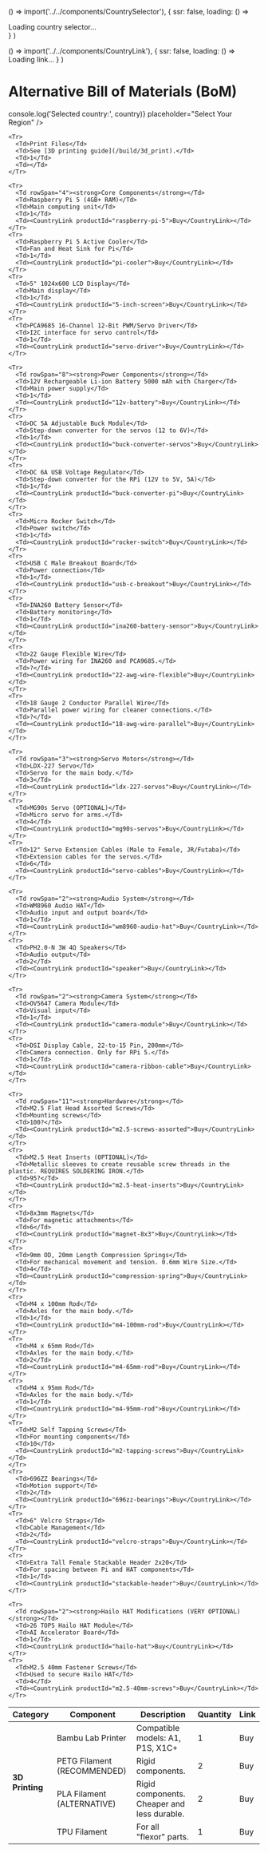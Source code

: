 
  () => import('../../components/CountrySelector'),
  {
    ssr: false,
    loading: () => <div>Loading country selector...</div>
  }
)

  () => import('../../components/CountryLink'),
  { ssr: false, loading: () => <span>Loading link...</span> }
)

# Alternative Bill of Materials (BoM)

<div style={{ margin: '20px 0' }}>
  <div style={{ marginTop: '15px' }}>
    <CountrySelector 
      onSelect={(country) => console.log('Selected country:', country)}
      placeholder="Select Your Region"
    />
  </div>
</div>

<Table>
  <thead>
    <Tr>
      <Th>Category</Th>
      <Th>Component</Th>
      <Th>Description</Th>
      <Th>Quantity</Th>
      <Th>Link</Th>
    </Tr>
  </thead>
  <tbody>
    <Tr>
      <Td rowSpan="5"><strong>3D Printing</strong></Td>
      <Td>Bambu Lab Printer</Td>
      <Td>Compatible models: A1, P1S, X1C+</Td>
      <Td>1</Td>
      <Td><CountryLink productId="bambu-lab-printer">Buy</CountryLink></Td>
    </Tr>
    <Tr>
      <Td>PETG Filament (RECOMMENDED)</Td>
      <Td>Rigid components.</Td>
      <Td>2</Td>
      <Td><CountryLink productId="petg-filament">Buy</CountryLink></Td>
    </Tr>
    <Tr>
      <Td>PLA Filament (ALTERNATIVE)</Td>
      <Td>Rigid components. Cheaper and less durable.</Td>
      <Td>2</Td>
      <Td><CountryLink productId="pla-filament">Buy</CountryLink></Td>
    </Tr>
    <Tr>
      <Td>TPU Filament</Td>
      <Td>For all "flexor" parts.</Td>
      <Td>1</Td>
      <Td><CountryLink productId="tpu-filament">Buy</CountryLink></Td>
    </Tr>

    <Tr>
      <Td>Print Files</Td>
      <Td>See [3D printing guide](/build/3d_print).</Td>
      <Td>1</Td>
      <Td></Td>
    </Tr>
    
    <Tr>
      <Td rowSpan="4"><strong>Core Components</strong></Td>
      <Td>Raspberry Pi 5 (4GB+ RAM)</Td>
      <Td>Main computing unit</Td>
      <Td>1</Td>
      <Td><CountryLink productId="raspberry-pi-5">Buy</CountryLink></Td>
    </Tr>
    <Tr>
      <Td>Raspberry Pi 5 Active Cooler</Td>
      <Td>Fan and Heat Sink for Pi</Td>
      <Td>1</Td>
      <Td><CountryLink productId="pi-cooler">Buy</CountryLink></Td>
    </Tr>
    <Tr>
      <Td>5" 1024x600 LCD Display</Td>
      <Td>Main display</Td>
      <Td>1</Td>
      <Td><CountryLink productId="5-inch-screen">Buy</CountryLink></Td>
    </Tr>
    <Tr>
      <Td>PCA9685 16-Channel 12-Bit PWM/Servo Driver</Td>
      <Td>I2C interface for servo control</Td>
      <Td>1</Td>
      <Td><CountryLink productId="servo-driver">Buy</CountryLink></Td>
    </Tr>

    <Tr>
      <Td rowSpan="8"><strong>Power Components</strong></Td>
      <Td>12V Rechargeable Li-ion Battery 5000 mAh with Charger</Td>
      <Td>Main power supply</Td>
      <Td>1</Td>
      <Td><CountryLink productId="12v-battery">Buy</CountryLink></Td>
    </Tr>
    <Tr>
      <Td>DC 5A Adjustable Buck Module</Td>
      <Td>Step-down converter for the servos (12 to 6V)</Td>
      <Td>1</Td>
      <Td><CountryLink productId="buck-converter-servos">Buy</CountryLink></Td>
    </Tr>
    <Tr>
      <Td>DC 6A USB Voltage Regulator</Td>
      <Td>Step-down converter for the RPi (12V to 5V, 5A)</Td>
      <Td>1</Td>
      <Td><CountryLink productId="buck-converter-pi">Buy</CountryLink></Td>
    </Tr>
    <Tr>
      <Td>Micro Rocker Switch</Td>
      <Td>Power switch</Td>
      <Td>1</Td>
      <Td><CountryLink productId="rocker-switch">Buy</CountryLink></Td>
    </Tr>
    <Tr>
      <Td>USB C Male Breakout Board</Td>
      <Td>Power connection</Td>
      <Td>1</Td>
      <Td><CountryLink productId="usb-c-breakout">Buy</CountryLink></Td>
    </Tr>
    <Tr>
      <Td>INA260 Battery Sensor</Td>
      <Td>Battery monitoring</Td>
      <Td>1</Td>
      <Td><CountryLink productId="ina260-battery-sensor">Buy</CountryLink></Td>
    </Tr>
    <Tr>
      <Td>22 Gauge Flexible Wire</Td>
      <Td>Power wiring for INA260 and PCA9685.</Td>
      <Td>?</Td>
      <Td><CountryLink productId="22-awg-wire-flexible">Buy</CountryLink></Td>
    </Tr>
    <Tr>
      <Td>18 Gauge 2 Conductor Parallel Wire</Td>
      <Td>Parallel power wiring for cleaner connections.</Td>
      <Td>?</Td>
      <Td><CountryLink productId="18-awg-wire-parallel">Buy</CountryLink></Td>
    </Tr>

    <Tr>
      <Td rowSpan="3"><strong>Servo Motors</strong></Td>
      <Td>LDX-227 Servo</Td>
      <Td>Servo for the main body.</Td>
      <Td>3</Td>
      <Td><CountryLink productId="ldx-227-servos">Buy</CountryLink></Td>
    </Tr>
    <Tr>  
      <Td>MG90s Servo (OPTIONAL)</Td>
      <Td>Micro servo for arms.</Td>
      <Td>4</Td>
      <Td><CountryLink productId="mg90s-servos">Buy</CountryLink></Td>
    </Tr> 
    <Tr>
      <Td>12" Servo Extension Cables (Male to Female, JR/Futaba)</Td>
      <Td>Extension cables for the servos.</Td>
      <Td>6</Td>
      <Td><CountryLink productId="servo-cables">Buy</CountryLink></Td>
    </Tr>

    <Tr>
      <Td rowSpan="2"><strong>Audio System</strong></Td>
      <Td>WM8960 Audio HAT</Td>
      <Td>Audio input and output board</Td>
      <Td>1</Td>
      <Td><CountryLink productId="wm8960-audio-hat">Buy</CountryLink></Td>
    </Tr>
    <Tr>
      <Td>PH2.0-N 3W 4Ω Speakers</Td>
      <Td>Audio output</Td>
      <Td>2</Td>
      <Td><CountryLink productId="speaker">Buy</CountryLink></Td>
    </Tr>

    <Tr>
      <Td rowSpan="2"><strong>Camera System</strong></Td>
      <Td>OV5647 Camera Module</Td>
      <Td>Visual input</Td>
      <Td>1</Td>
      <Td><CountryLink productId="camera-module">Buy</CountryLink></Td>
    </Tr>
    <Tr>
      <Td>DSI Display Cable, 22-to-15 Pin, 200mm</Td>
      <Td>Camera connection. Only for RPi 5.</Td>
      <Td>1</Td>
      <Td><CountryLink productId="camera-ribbon-cable">Buy</CountryLink></Td>
    </Tr>

    <Tr>
      <Td rowSpan="11"><strong>Hardware</strong></Td>
      <Td>M2.5 Flat Head Assorted Screws</Td>
      <Td>Mounting screws</Td>
      <Td>100?</Td>
      <Td><CountryLink productId="m2.5-screws-assorted">Buy</CountryLink></Td>
    </Tr>
    <Tr>
      <Td>M2.5 Heat Inserts (OPTIONAL)</Td>
      <Td>Metallic sleeves to create reusable screw threads in the plastic. REQUIRES SOLDERING IRON.</Td>
      <Td>95?</Td>
      <Td><CountryLink productId="m2.5-heat-inserts">Buy</CountryLink></Td>
    </Tr>
    <Tr>
      <Td>8x3mm Magnets</Td>
      <Td>For magnetic attachments</Td>
      <Td>6</Td>
      <Td><CountryLink productId="magnet-8x3">Buy</CountryLink></Td>
    </Tr>
    <Tr>
      <Td>9mm OD, 20mm Length Compression Springs</Td>
      <Td>For mechanical movement and tension. 0.6mm Wire Size.</Td>
      <Td>4</Td>
      <Td><CountryLink productId="compression-spring">Buy</CountryLink></Td>
    </Tr>
    <Tr>
      <Td>M4 x 100mm Rod</Td>
      <Td>Axles for the main body.</Td>
      <Td>1</Td>
      <Td><CountryLink productId="m4-100mm-rod">Buy</CountryLink></Td>
    </Tr>
    <Tr>
      <Td>M4 x 65mm Rod</Td>
      <Td>Axles for the main body.</Td>
      <Td>2</Td>
      <Td><CountryLink productId="m4-65mm-rod">Buy</CountryLink></Td>
    </Tr>
    <Tr>
      <Td>M4 x 95mm Rod</Td>
      <Td>Axles for the main body.</Td>
      <Td>1</Td>
      <Td><CountryLink productId="m4-95mm-rod">Buy</CountryLink></Td>
    </Tr>
    <Tr>
      <Td>M2 Self Tapping Screws</Td>
      <Td>For mounting components</Td>
      <Td>10</Td>
      <Td><CountryLink productId="m2-tapping-screws">Buy</CountryLink></Td>
    </Tr>
    <Tr>
      <Td>696ZZ Bearings</Td>
      <Td>Motion support</Td>
      <Td>2</Td>
      <Td><CountryLink productId="696zz-bearings">Buy</CountryLink></Td>
    </Tr>
    <Tr>
      <Td>6" Velcro Straps</Td>
      <Td>Cable Management</Td>
      <Td>2</Td>
      <Td><CountryLink productId="velcro-straps">Buy</CountryLink></Td>
    </Tr>
    <Tr>
      <Td>Extra Tall Female Stackable Header 2x20</Td>
      <Td>For spacing between Pi and HAT components</Td>
      <Td>1</Td>
      <Td><CountryLink productId="stackable-header">Buy</CountryLink></Td>
    </Tr>

    <Tr>
      <Td rowSpan="2"><strong>Hailo HAT Modifications (VERY OPTIONAL)</strong></Td>
      <Td>26 TOPS Hailo HAT Module</Td>
      <Td>AI Accelerator Board</Td>
      <Td>1</Td>
      <Td><CountryLink productId="hailo-hat">Buy</CountryLink></Td>
    </Tr>
    <Tr>
      <Td>M2.5 40mm Fastener Screws</Td>
      <Td>Used to secure Hailo HAT</Td>
      <Td>4</Td>
      <Td><CountryLink productId="m2.5-40mm-screws">Buy</CountryLink></Td>
    </Tr>
  </tbody>
</Table>